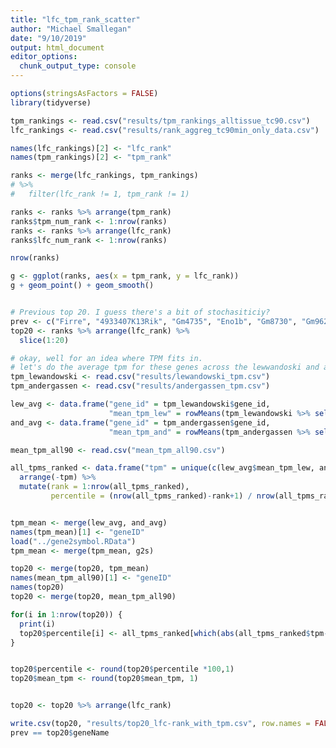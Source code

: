 ```yaml
---
title: "lfc_tpm_rank_scatter"
author: "Michael Smallegan"
date: "9/10/2019"
output: html_document
editor_options: 
  chunk_output_type: console
---
```


```r
options(stringsAsFactors = FALSE)
library(tidyverse)

```

```r
tpm_rankings <- read.csv("results/tpm_rankings_alltissue_tc90.csv")
lfc_rankings <- read.csv("results/rank_aggreg_tc90min_only_data.csv")
```

```r
names(lfc_rankings)[2] <- "lfc_rank"
names(tpm_rankings)[2] <- "tpm_rank"

ranks <- merge(lfc_rankings, tpm_rankings) 
# %>%
#   filter(lfc_rank != 1, tpm_rank != 1)

ranks <- ranks %>% arrange(tpm_rank)
ranks$tpm_num_rank <- 1:nrow(ranks)
ranks <- ranks %>% arrange(lfc_rank)
ranks$lfc_num_rank <- 1:nrow(ranks)

nrow(ranks)

g <- ggplot(ranks, aes(x = tpm_rank, y = lfc_rank))
g + geom_point() + geom_smooth()


# Previous top 20. I guess there's a bit of stochasiticiy?
prev <- c("Firre", "4933407K13Rik", "Gm4735", "Eno1b", "Gm8730", "Gm9625", "Gm14165", "Npm3−ps1", "Gm14038", "Gm9855", "Gm6166", "Gm21742", "Gm6685", "Gm15961", "Gm7153", "Gm9770", "Gm27194", "Apol11b", "Rplp0−ps1", "Gm4784")
top20 <- ranks %>% arrange(lfc_rank) %>%
  slice(1:20)

# okay, well for an idea where TPM fits in. 
# let's do the average tpm for these genes across the lewwandoski and andergassen data
tpm_lewandowski <- read.csv("results/lewandowski_tpm.csv")
tpm_andergassen <- read.csv("results/andergassen_tpm.csv")

lew_avg <- data.frame("gene_id" = tpm_lewandowski$gene_id,
                      "mean_tpm_lew" = rowMeans(tpm_lewandowski %>% select(-1) %>% as.matrix()))
and_avg <- data.frame("gene_id" = tpm_andergassen$gene_id,
                      "mean_tpm_and" = rowMeans(tpm_andergassen %>% select(-1) %>% as.matrix()))

mean_tpm_all90 <- read.csv("mean_tpm_all90.csv")

all_tpms_ranked <- data.frame("tpm" = unique(c(lew_avg$mean_tpm_lew, and_avg$mean_tpm_and))) %>%
  arrange(-tpm) %>%
  mutate(rank = 1:nrow(all_tpms_ranked),
         percentile = (nrow(all_tpms_ranked)-rank+1) / nrow(all_tpms_ranked))


tpm_mean <- merge(lew_avg, and_avg)
names(tpm_mean)[1] <- "geneID"
load("../gene2symbol.RData")
tpm_mean <- merge(tpm_mean, g2s)

top20 <- merge(top20, tpm_mean)
names(mean_tpm_all90)[1] <- "geneID"
names(top20)
top20 <- merge(top20, mean_tpm_all90)

for(i in 1:nrow(top20)) {
  print(i)
  top20$percentile[i] <- all_tpms_ranked[which(abs(all_tpms_ranked$tpm-top20$mean_tpm[i])==min(abs(all_tpms_ranked$tpm-top20$mean_tpm[i]))),"percentile"]
}


top20$percentile <- round(top20$percentile *100,1)
top20$mean_tpm <- round(top20$mean_tpm, 1)


top20 <- top20 %>% arrange(lfc_rank)

write.csv(top20, "results/top20_lfc-rank_with_tpm.csv", row.names = FALSE)
prev == top20$geneName

```

